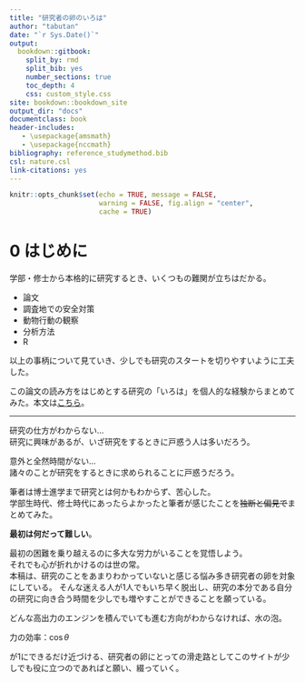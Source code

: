 ```yaml
--- 
title: "研究者の卵のいろは"
author: "tabutan"
date: "`r Sys.Date()`"
output: 
  bookdown::gitbook:
    split_by: rmd
    split_bib: yes  
    number_sections: true   
    toc_depth: 4 
    css: custom_style.css   
site: bookdown::bookdown_site  
output_dir: "docs"  
documentclass: book  
header-includes:
   - \usepackage{amsmath}
   - \usepackage{nccmath}
bibliography: reference_studymethod.bib   
csl: nature.csl      
link-citations: yes
---
```


```r
knitr::opts_chunk$set(echo = TRUE, message = FALSE,
                      warning = FALSE, fig.align = "center",
                      cache = TRUE)
```

# 0 はじめに {.unnumbered}
学部・修士から本格的に研究するとき、いくつもの難関が立ちはだかる。

- 論文
- 調査地での安全対策
- 動物行動の観察
- 分析方法
- R

以上の事柄について見ていき、少しでも研究のスタートを切りやすいように工夫した。

この論文の読み方をはじめとする研究の「いろは」を個人的な経験からまとめてみた。本文は[こちら](https://tabutan.github.io/study_method/)。

---


研究の仕方がわからない...<br>
研究に興味があるが、いざ研究をするときに戸惑う人は多いだろう。<br>

意外と全然時間がない...<br>
諸々のことが研究をするときに求められることに戸惑うだろう。

筆者は博士進学まで研究とは何かもわからず、苦心した。<br>
学部生時代、修士時代にあったらよかったと筆者が感じたことを~~独断と偏見で~~まとめてみた。


**最初は何だって難しい**。<br>

最初の困難を乗り越えるのに多大な労力がいることを覚悟しよう。<br>
それでも心が折れかけるのは世の常。<br>
本稿は、研究のことをあまりわかっていないと感じる悩み多き研究者の卵を対象にしている。
そんな迷える人が1人でもいち早く脱出し、研究の本分である自分の研究に向き合う時間を少しでも増やすことができることを願っている。

どんな高出力のエンジンを積んでいても進む方向がわからなければ、水の泡。<br>

力の効率：$\cos\theta$<br>

が1にできるだけ近づける、研究者の卵にとっての滑走路としてこのサイトが少しでも役に立つのであればと願い、綴っていく。